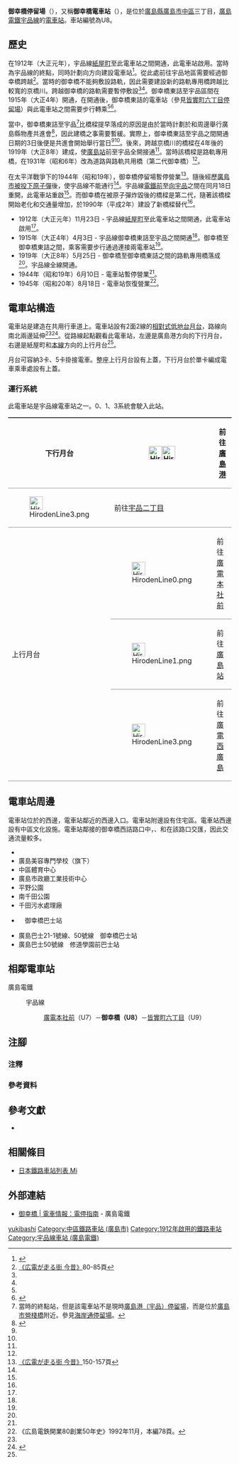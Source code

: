 {{Infobox station
|公司色 = #009944
|站名 = 御幸橋
|圖片 = 
|圖片說明 = 
|日文原名 = 御幸橋
|平假名 = みゆきばし
|羅馬拼音 = Miyuki-bashi
|副站名 = 
|所在地 = {{JPN}}[[廣島縣|廣島縣]][[廣島市|廣島市]][[中區_(廣島市)|中區]]{{Translink|ja|千田町 (広島市)|千田町 (廣島市)|千田町}}三丁目
|座標 = {{coord|34|22|32.74|N|132|27|33.73|E|type:railwaystation_region:JP-24|display=inline,title}}
|車站構造 = [[地面車站|地面車站]]
|月台配置 = 2面2線
|啟用年月日 = 1912年（大正元年）11月23日
|廢站年月日 = 
|乘客人數 = 
|上下車人次 = 
|統計年度 = 
|轉車 = 
|全寬備註 = 
|adjacent = {{Adjacent stations|system=廣島電鐵|line=宇品線|left=廣電本社前|right=皆實町六丁目|note-left=U7<br/>0.2km|note-mid={{Color|#0092d7|●}}U8<br/>距離[[紙屋町停留場|紙屋町]]2.3km|note-right=U9<br>0.5km}}
}}
'''御幸橋停留場'''（{{jpn|j=御幸橋停留場|hg=みゆきばしていりゅうじょう|rm=Miyuki-bashi teiryūjō|f=y}}），又稱'''御幸橋電車站'''（{{jpn|j=御幸橋電停}}），是位於[[廣島縣|廣島縣]][[廣島市|廣島市]][[中區_(廣島市)|中區]]{{Translink|ja|千田町 (広島市)|千田町 (廣島市)|千田町}}三丁目，[[廣島電鐵|廣島電鐵]][[宇品線_(廣島電鐵)|宇品線]]的[[電車站|電車站]]。車站編號為U8。

== 歷史 ==
在1912年（大正元年），宇品線[[紙屋町停留場|紙屋町]]至此電車站之間開通，此電車站啟用。當時為宇品線的終點，同時計劃向{{Translink|ja|宇品}}方向建設電車站<ref name="HIRODEN10070_48">{{Cite book|title=広島電鉄開業100年・創立70年史 |year=2012 |publisher=広島電鉄 |pages=48-49|language=ja}}</ref>。從此處前往宇品地區需要經過御幸橋跨越{{Translink|ja|京橋川}}<ref name=osafune>[[#osafune|《広電が走る街 今昔》]]80-85頁</ref>。當時的御幸橋不能夠敷設路軌，因此需要建設新的路軌專用橋跨越比較寬的京橋川。跨越御幸橋的路軌需要暫停敷設<ref name="HIRODEN10070_48"/><ref name=osafune/>。御幸橋東詰至宇品區間在1915年（大正4年）開通，在開通後，御幸橋東詰的電車站（參見[[皆實町六丁目停留場|皆實町六丁目停留場]]）與此電車站之間需要步行轉乘<ref name=osafune/><ref name=line>{{Cite book|author=川島令三 |authorlink=川島令三 |title=山陽・山陰ライン 全線・全駅・全配線 |year=2012 |publisher=[[講談社|講談社]] |series=【図説】 日本の鉄道 |isbn=978-4-06-295157-9 |volume=第7巻 広島エリア |pages=11・80頁|language=ja}}</ref>。

當中，御幸橋東詰至宇品<ref group="注">當時的終點站，但是該電車站不是現時[[廣島港停留場|廣島港（宇品）停留場]]，而是位於[[廣島港#宇品中央地區|廣島市營棧橋]]附近。參見[[海岸通停留場|海岸通停留場]]。</ref>比橋樑提早落成的原因是由於當時計劃於{{Translink|ja|紙屋町・八丁堀|紙屋町·八丁堀|紙屋町}}和{{Translink|ja|宇品}}周邊舉行廣島縣物產共進會<ref>{{Cite web |url=http://www.hiroden.co.jp/100th/history/index.html |title=電車開業の前後　広島電気軌道時代（明治42年～大正6年） |accessdate=2016-09-16 |work=広島電鉄　電車開業100周年記念サイト |publisher=広島電鉄 |language=ja |archive-date=2013-07-29 |archive-url=https://web.archive.org/web/20130729003116/http://www.hiroden.co.jp/100th/history/index.html |dead-url=yes }}</ref>，因此建橋之事需要暫緩。實際上，御幸橋東詰至宇品之間開通日期的3日後便是共進會開始舉行當日<ref name="HIRODEN10070_48"/><ref name=osafune/>。後來，跨越京橋川的橋樑在4年後的1919年（大正8年）建成，使[[廣島站|廣島站]]前至宇品全開接通<ref name=osafune/>。當時該橋樑是路軌專用橋，在1931年（昭和6年）改為道路與路軌共用橋（第二代御幸橋）<ref name=osafune/>。

在太平洋戰爭下的1944年（昭和19年），御幸橋停留場暫停營業<ref name=osafune2>[[#osafune|《広電が走る街 今昔》]]150-157頁</ref>。隨後經歷[[廣島市原子彈爆炸|廣島市被投下原子彈]]後，使宇品線不能通行<ref name=osafune2/>。宇品線[[廣電本社前停留場|電鐵前]]至[[元宇品口停留場|向宇品]]之間在同月18日重開，此電車站重啟<ref name=osafune2/>。而御幸橋在被原子彈炸毀後的橋樑是第二代，隨著該橋樑開始老化和交通量增加，於1990年（平成2年）建設了新橋樑替代<ref name=osafune/>。

* 1912年（大正元年）11月23日 - 宇品線[[紙屋町停留場|紙屋町]]至此電車站之間開通，此電車站啟用<ref name=osafune2/>。
* 1915年（大正4年）4月3日 - 宇品線御幸橋東詰至宇品之間開通<ref name=osafune2/>。御幸橋至御幸橋東詰之間，乘客需要步行通過{{Translink|ja|御幸橋 (広島市)|御幸橋 (廣島市)|御幸橋}}連接兩電車站<ref name=osafune/>。
* 1919年（大正8年）5月25日 - 御幸橋至御幸橋東詰之間的{{Translink|ja|京橋川}}路軌專用橋落成<ref name=osafune2/>。宇品線全線開通。
* 1944年（昭和19年）6月10日 - 電車站暫停營業<ref name=osafune2/>。
* 1945年（昭和20年）8月18日 - 電車站恢復營業<ref name="HIRODEN8050_H78">《広島電鉄開業80創業50年史》1992年11月，本編78頁。</ref>。

== 電車站構造 ==
電車站是建造在共用行車道上。電車站設有2面2線的[[相對式月台|相對式低地台月台]]，路線向南北兩邊延伸<ref name=line/><ref name=jijo>{{Cite book|author=川島令三 |title={{Translink|ja|全国鉄道事情大研究|全國鐵道事情大研究}} |year=2009 |publisher={{Translink|ja|草思社}} |isbn=978-4-7942-1711-0 |volume=中国篇 2 |pages=103・109頁|language=ja}}</ref>。從路線起點觀看此電車站，左邊是廣島港方向的下行月台，右邊是紙屋町和[[廣島電鐵本線|本線]]方向的上行月台<ref name=line/>。

月台可容納3卡、5卡掛接電車。整座上行月台設有上蓋，下行月台於單卡編成電車乘車處設有上蓋。

=== 運行系統 ===
{{See also|廣島電鐵#運行系統}}
此電車站是宇品線電車站之一。0、1、3系統會駛入此站。
{| style="border-collapse: collapse;"
|-
! rowspan="2" style="border-width: 2px 0; border-style: ridge; padding: 2px .5em;"|下行月台
| style="border-width: 2px 0; border-style: ridge; padding: 2px .5em;"|[[File:HirodenLine1.png|30px]][[File:HirodenLine3.png|30px]]
| style="border-width: 2px 0; border-style: ridge; padding: 2px .5em;"|前往[[廣島港停留場|廣島港]]
|-
| style="border-width: 2px 0; border-style: ridge; padding: 2px .5em;"|[[File:HirodenLine3.png|30px]]
| style="border-width: 2px 0; border-style: ridge; padding: 2px .5em;"|前往[[宇品二丁目停留場|宇品二丁目]]
|-
! rowspan="3" style="border-width: 2px 0; border-style: ridge; padding: 2px .5em;"|上行月台

| style="border-width: 2px 0; border-style: ridge; padding: 2px .5em;"|[[File:HirodenLine0.png|30px]]
| style="border-width: 2px 0; border-style: ridge; padding: 2px .5em;"|前往[[廣電本社前停留場|廣電本社前]]
|-
| style="border-width: 2px 0; border-style: ridge; padding: 2px .5em;"|[[File:HirodenLine1.png|30px]]
| style="border-width: 2px 0; border-style: ridge; padding: 2px .5em;"|前往[[廣島站|廣島站]]
|-
| style="border-width: 2px 0; border-style: ridge; padding: 2px .5em;"|[[File:HirodenLine3.png|30px]]
| style="border-width: 2px 0; border-style: ridge; padding: 2px .5em;"|前往[[廣電西廣島站|廣電西廣島]]
|}

== 電車站周邊 ==
電車站位於{{Translink|ja|京橋川}}的西邊，電車站鄰近{{Translink|ja|御幸橋 (広島市)|御幸橋 (廣島市)|御幸橋}}的西邊入口。電車站附邊設有住宅區。電車站西邊設有中區文化設施。電車站鄰接的御幸橋西詰路口中，{{Translink|ja|広島市道霞庚午線|廣島市道霞庚午線}}、{{Translink|ja|広島県道243号広島港線|廣島縣道243號廣島港線}}和{{Translink|ja|広島市道御幸橋三篠線|廣島市道御幸橋三篠線}}在該路口交匯，因此交通流量較多。
* {{Translink|ja|修道中学校・修道高等学校|修道中學·修道高等學校}}
* 廣島美容專門學校（{{Translink|ja|学校法人上野学園 (広島県)|學校法人上野學園 (廣島縣)|學校法人上野學園}}旗下）
* 中區體育中心
* 廣島市政廳工業技術中心
* 平野公園
* 南千田公園
* 千田污水處理廠
* {{Translink|ja|広電バス|廣電巴士}}{{Translink|ja|広島電鉄仁保営業課#現行路線|廣島電鐵仁保營業課#現行路線|12號線}}　御幸橋巴士站
* 廣島巴士21-1號線、50號線　御幸橋巴士站
* 廣島巴士50號線　修道學園前巴士站

== 相鄰電車站 ==
; 廣島電鐵
: {{color|#0092d7|■}}宇品線
:: [[廣電本社前停留場|廣電本社前]]（U7）－'''御幸橋（U8）'''－[[皆實町六丁目停留場|皆實町六丁目]]（U9）
== 注腳 ==
=== 注釋 ===
{{Reflist|group="注"}}
=== 參考資料 ===
{{Reflist}}
== 參考文獻 ==
* {{Cite book|author=長船友則 |title={{lang|ja|広電が走る街 今昔}} |year=2005 |publisher=[[JTB出版|JTB出版]] |series=JTB Can Books |isbn=4-533-05986-4|language=ja |ref=osafune}}
== 相關條目 ==
* [[日本鐵路車站列表_Mi|日本鐵路車站列表 Mi]]
== 外部連結 ==
* [http://www.hiroden.co.jp/train/route-guide/stop-guide/u-8.html 御幸橋 | 電車情報：電停指南] {{Wayback|url=http://www.hiroden.co.jp/train/route-guide/stop-guide/u-8.html |date=20210117035937 }}{{ja icon}} - 廣島電鐵
{{宇品線 (廣島電鐵)}}
{{DEFAULTSORT:Miyuki-bashi}}
[[Category:日本鐵路車站_Mi|yukibashi]]
[[Category:中區鐵路車站_(廣島市)|Category:中區鐵路車站 (廣島市)]]
[[Category:1912年啟用的鐵路車站|Category:1912年啟用的鐵路車站]]
[[Category:宇品線車站_(廣島電鐵)|Category:宇品線車站 (廣島電鐵)]]